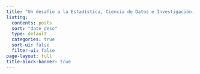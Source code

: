 ```yaml
---
title: "Un desafío a la Estadística, Ciencia de Datos e Investigación..."
listing:
  contents: posts
  sort: "date desc"
  type: default
  categories: true
  sort-ui: false
  filter-ui: false
page-layout: full
title-block-banner: true
---
```

